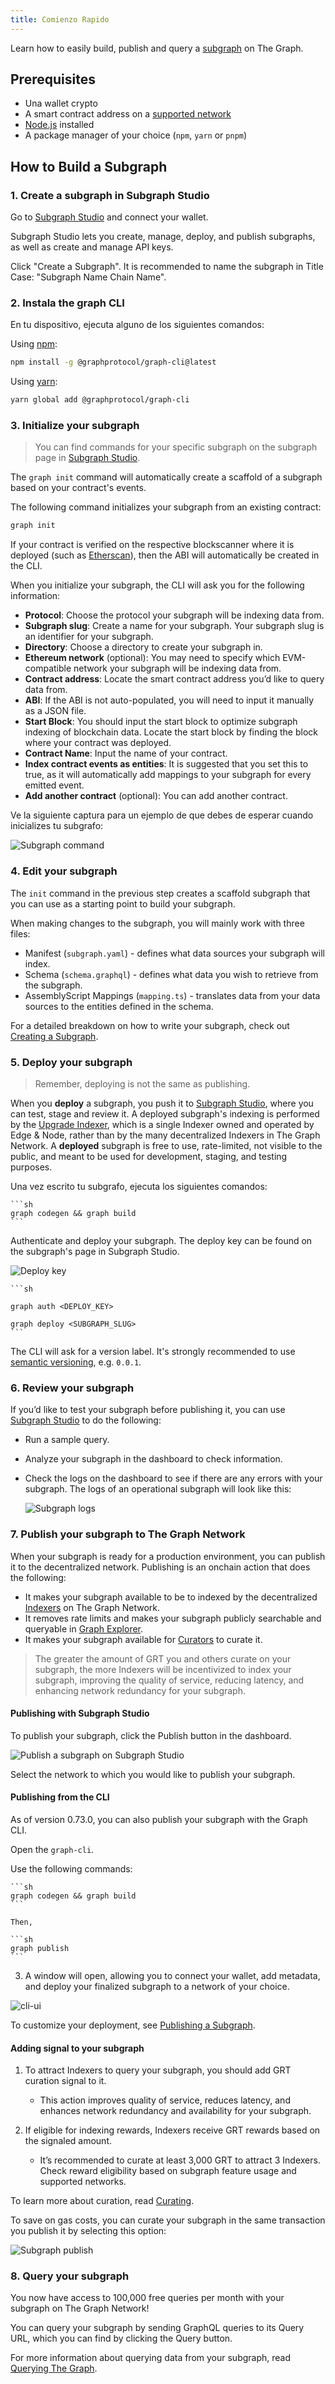 ```yaml
---
title: Comienzo Rapido
---
```


Learn how to easily build, publish and query a [subgraph](/subgraphs/developing/developer-faq/#1-what-is-a-subgraph) on The Graph.

## Prerequisites

- Una wallet crypto
- A smart contract address on a [supported network](/supported-networks/)
- [Node.js](https://nodejs.org/) installed
- A package manager of your choice (`npm`, `yarn` or `pnpm`)

## How to Build a Subgraph

### 1. Create a subgraph in Subgraph Studio

Go to [Subgraph Studio](https://thegraph.com/studio/) and connect your wallet.

Subgraph Studio lets you create, manage, deploy, and publish subgraphs, as well as create and manage API keys.

Click "Create a Subgraph". It is recommended to name the subgraph in Title Case: "Subgraph Name Chain Name".

### 2. Instala the graph CLI

En tu dispositivo, ejecuta alguno de los siguientes comandos:

Using [npm](https://www.npmjs.com/):

```sh
npm install -g @graphprotocol/graph-cli@latest
```

Using [yarn](https://yarnpkg.com/):

```sh
yarn global add @graphprotocol/graph-cli
```

### 3. Initialize your subgraph

> You can find commands for your specific subgraph on the subgraph page in [Subgraph Studio](https://thegraph.com/studio/).

The `graph init` command will automatically create a scaffold of a subgraph based on your contract's events.

The following command initializes your subgraph from an existing contract:

```sh
graph init
```

If your contract is verified on the respective blockscanner where it is deployed (such as [Etherscan](https://etherscan.io/)), then the ABI will automatically be created in the CLI.

When you initialize your subgraph, the CLI will ask you for the following information:

- **Protocol**: Choose the protocol your subgraph will be indexing data from.
- **Subgraph slug**: Create a name for your subgraph. Your subgraph slug is an identifier for your subgraph.
- **Directory**: Choose a directory to create your subgraph in.
- **Ethereum network** (optional): You may need to specify which EVM-compatible network your subgraph will be indexing data from.
- **Contract address**: Locate the smart contract address you’d like to query data from.
- **ABI**: If the ABI is not auto-populated, you will need to input it manually as a JSON file.
- **Start Block**: You should input the start block to optimize subgraph indexing of blockchain data. Locate the start block by finding the block where your contract was deployed.
- **Contract Name**: Input the name of your contract.
- **Index contract events as entities**: It is suggested that you set this to true, as it will automatically add mappings to your subgraph for every emitted event.
- **Add another contract** (optional): You can add another contract.

Ve la siguiente captura para un ejemplo de que debes de esperar cuando inicializes tu subgrafo:

![Subgraph command](/img/CLI-Example.png)

### 4. Edit your subgraph

The `init` command in the previous step creates a scaffold subgraph that you can use as a starting point to build your subgraph.

When making changes to the subgraph, you will mainly work with three files:

- Manifest (`subgraph.yaml`) - defines what data sources your subgraph will index.
- Schema (`schema.graphql`) - defines what data you wish to retrieve from the subgraph.
- AssemblyScript Mappings (`mapping.ts`) - translates data from your data sources to the entities defined in the schema.

For a detailed breakdown on how to write your subgraph, check out [Creating a Subgraph](/developing/creating-a-subgraph/).

### 5. Deploy your subgraph

> Remember, deploying is not the same as publishing.

When you **deploy** a subgraph, you push it to [Subgraph Studio](https://thegraph.com/studio/), where you can test, stage and review it. A deployed subgraph's indexing is performed by the [Upgrade Indexer](https://thegraph.com/blog/upgrade-indexer/), which is a single Indexer owned and operated by Edge & Node, rather than by the many decentralized Indexers in The Graph Network. A **deployed** subgraph is free to use, rate-limited, not visible to the public, and meant to be used for development, staging, and testing purposes.

Una vez escrito tu subgrafo, ejecuta los siguientes comandos:

````
```sh
graph codegen && graph build
```
````

Authenticate and deploy your subgraph. The deploy key can be found on the subgraph's page in Subgraph Studio.

![Deploy key](/img/subgraph-studio-deploy-key.jpg)

````
```sh

graph auth <DEPLOY_KEY>

graph deploy <SUBGRAPH_SLUG>
```
````

The CLI will ask for a version label. It's strongly recommended to use [semantic versioning](https://semver.org/), e.g. `0.0.1`.

### 6. Review your subgraph

If you’d like to test your subgraph before publishing it, you can use [Subgraph Studio](https://thegraph.com/studio/) to do the following:

- Run a sample query.
- Analyze your subgraph in the dashboard to check information.
- Check the logs on the dashboard to see if there are any errors with your subgraph. The logs of an operational subgraph will look like this:

  ![Subgraph logs](/img/subgraph-logs-image.png)

### 7. Publish your subgraph to The Graph Network

When your subgraph is ready for a production environment, you can publish it to the decentralized network. Publishing is an onchain action that does the following:

- It makes your subgraph available to be to indexed by the decentralized [Indexers](/indexing/overview/) on The Graph Network.
- It removes rate limits and makes your subgraph publicly searchable and queryable in [Graph Explorer](https://thegraph.com/explorer/).
- It makes your subgraph available for [Curators](/resources/roles/curating/) to curate it.

> The greater the amount of GRT you and others curate on your subgraph, the more Indexers will be incentivized to index your subgraph, improving the quality of service, reducing latency, and enhancing network redundancy for your subgraph.

#### Publishing with Subgraph Studio

To publish your subgraph, click the Publish button in the dashboard.

![Publish a subgraph on Subgraph Studio](/img/publish-sub-transfer.png)

Select the network to which you would like to publish your subgraph.

#### Publishing from the CLI

As of version 0.73.0, you can also publish your subgraph with the Graph CLI.

Open the `graph-cli`.

Use the following commands:

````
```sh
graph codegen && graph build
```

Then,

```sh
graph publish
```
````

3. A window will open, allowing you to connect your wallet, add metadata, and deploy your finalized subgraph to a network of your choice.

![cli-ui](/img/cli-ui.png)

To customize your deployment, see [Publishing a Subgraph](/subgraphs/developing/publishing/publishing-a-subgraph/).

#### Adding signal to your subgraph

1. To attract Indexers to query your subgraph, you should add GRT curation signal to it.

   - This action improves quality of service, reduces latency, and enhances network redundancy and availability for your subgraph.

2. If eligible for indexing rewards, Indexers receive GRT rewards based on the signaled amount.

   - It’s recommended to curate at least 3,000 GRT to attract 3 Indexers. Check reward eligibility based on subgraph feature usage and supported networks.

To learn more about curation, read [Curating](/resources/roles/curating/).

To save on gas costs, you can curate your subgraph in the same transaction you publish it by selecting this option:

![Subgraph publish](/img/studio-publish-modal.png)

### 8. Query your subgraph

You now have access to 100,000 free queries per month with your subgraph on The Graph Network!

You can query your subgraph by sending GraphQL queries to its Query URL, which you can find by clicking the Query button.

For more information about querying data from your subgraph, read [Querying The Graph](/subgraphs/querying/introduction/).
